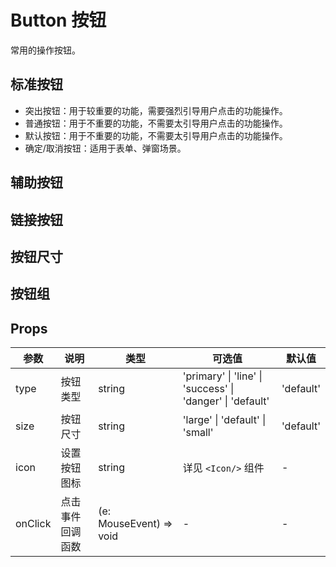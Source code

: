 # Button 按钮

常用的操作按钮。

## 标准按钮

- 突出按钮：用于较重要的功能，需要强烈引导用户点击的功能操作。
- 普通按钮：用于不重要的功能，不需要太引导用户点击的功能操作。
- 默认按钮：用于不重要的功能，不需要太引导用户点击的功能操作。
- 确定/取消按钮：适用于表单、弹窗场景。


<DemoStandard />

## 辅助按钮


<DemoAux />

## 链接按钮


<DemoLink />

## 按钮尺寸


<DemoSize />

## 按钮组


<DemoGroup />

## Props

| 参数    | 说明             | 类型                    | 可选值                                                    | 默认值    |
| ------- | ---------------- | ----------------------- | --------------------------------------------------------- | --------- |
| type    | 按钮类型         | string                  | 'primary' \| 'line' \| 'success' \| 'danger' \| 'default' | 'default' |
| size    | 按钮尺寸         | string                  | 'large' \| 'default' \| 'small'                           | 'default' |
| icon    | 设置按钮图标     | string                  | 详见 `<Icon/>` 组件 ︎                                     | -         |
| onClick | 点击事件回调函数 | (e: MouseEvent) => void | -                                                         | -         |
